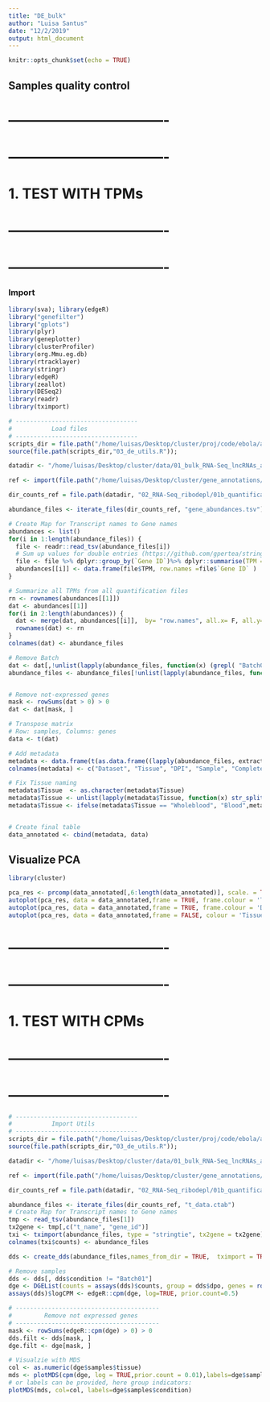 ```yaml
---
title: "DE_bulk"
author: "Luisa Santus"
date: "12/2/2019"
output: html_document
---
```


```r
knitr::opts_chunk$set(echo = TRUE)
```

## Samples quality control 


# ----------------------------------
# ----------------------------------
#          1. TEST WITH TPMs  
# ----------------------------------
# ----------------------------------

### Import
```r
library(sva); library(edgeR)
library("genefilter")
library("gplots")
library(plyr)
library(geneplotter)
library(clusterProfiler)
library(org.Mmu.eg.db)
library(rtracklayer)
library(stringr)
library(edgeR)
library(zeallot)
library(DESeq2)
library(readr)
library(tximport)

# ----------------------------------
#           Load files 
# ----------------------------------
scripts_dir = file.path("/home/luisas/Desktop/cluster/proj/code/ebola/analysis/utils/")
source(file.path(scripts_dir,"03_de_utils.R"));

datadir <- "/home/luisas/Desktop/cluster/data/01_bulk_RNA-Seq_lncRNAs_annotation/"

ref <- import(file.path("/home/luisas/Desktop/cluster/gene_annotations/ensembl_release100/rheMac10/Macaca_mulatta.Mmul_10.100.gtf"))

dir_counts_ref = file.path(datadir, "02_RNA-Seq_ribodepl/01b_quantification_qc")

abundance_files <- iterate_files(dir_counts_ref, "gene_abundances.tsv")

# Create Map for Transcript names to Gene names 
abundances <- list()
for(i in 1:length(abundance_files)) {
  file <- readr::read_tsv(abundance_files[i])
  # Sum up values for double entries (https://github.com/gpertea/stringtie/issues/192)
  file <- file %>% dplyr::group_by(`Gene ID`)%>% dplyr::summarise(TPM = sum(TPM))
  abundances[[i]] <- data.frame(file$TPM, row.names =file$`Gene ID` )
}

# Summarize all TPMs from all quantification files 
rn <- rownames(abundances[[1]])
dat <- abundances[[1]]
for(i in 2:length(abundances)) {
  dat <- merge(dat, abundances[[i]],  by= "row.names", all.x= F, all.y= F) [,-1]
  rownames(dat) <- rn
}
colnames(dat) <- abundance_files

# Remove Batch
dat <- dat[,!unlist(lapply(abundance_files, function(x) (grepl( "Batch01", x, fixed = TRUE))))]
abundance_files <- abundance_files[!unlist(lapply(abundance_files, function(x) (grepl( "Batch01", x, fixed = TRUE))))]


# Remove not-expressed genes 
mask <- rowSums(dat > 0) > 0
dat <- dat[mask, ]

# Transpose matrix
# Row: samples, Columns: genes 
data <- t(dat)

# Add metadata 
metadata <- data.frame(t(as.data.frame((lapply(abundance_files, extract_info_sample_from_filename)))))
colnames(metadata) <- c("Dataset", "Tissue", "DPI", "Sample", "Complete_id")

# Fix Tissue naming
metadata$Tissue  <- as.character(metadata$Tissue)
metadata$Tissue <- unlist(lapply(metadata$Tissue, function(x) str_split(x, "-")[[1]][1]))
metadata$Tissue <- ifelse(metadata$Tissue == "Wholeblood", "Blood",metadata$Tissue )


# Create final table
data_annotated <- cbind(metadata, data)
```


## Visualize PCA 

```r
library(cluster)

pca_res <- prcomp(data_annotated[,6:length(data_annotated)], scale. = TRUE)
autoplot(pca_res, data = data_annotated,frame = TRUE, frame.colour = 'Tissue')+theme_classic()
autoplot(pca_res, data = data_annotated,frame = TRUE, frame.colour = 'Dataset')+theme_classic()
autoplot(pca_res, data = data_annotated,frame = FALSE, colour = 'Tissue')+theme_classic()

```




# ----------------------------------
# ----------------------------------
#          1. TEST WITH CPMs   
# ----------------------------------
# ----------------------------------



```r

# ----------------------------------
#           Import Utils 
# ----------------------------------
scripts_dir = file.path("/home/luisas/Desktop/cluster/proj/code/ebola/analysis/utils/")
source(file.path(scripts_dir,"03_de_utils.R"));

datadir <- "/home/luisas/Desktop/cluster/data/01_bulk_RNA-Seq_lncRNAs_annotation/"

ref <- import(file.path("/home/luisas/Desktop/cluster/gene_annotations/ensembl_release100/rheMac10/Macaca_mulatta.Mmul_10.100.gtf"))

dir_counts_ref = file.path(datadir, "02_RNA-Seq_ribodepl/01b_quantification_qc")

abundance_files <- iterate_files(dir_counts_ref, "t_data.ctab")
# Create Map for Transcript names to Gene names 
tmp <- read_tsv(abundance_files[1])
tx2gene <- tmp[,c("t_name", "gene_id")]
txi <- tximport(abundance_files, type = "stringtie", tx2gene = tx2gene)
colnames(txi$counts) <- abundance_files

dds <- create_dds(abundance_files,names_from_dir = TRUE,  tximport = TRUE, tx_obj = txi)
```



```r
# Remove samples 
dds <- dds[, dds$condition != "Batch01"]
dge <- DGEList(counts = assays(dds)$counts, group = dds$dpo, genes = rownames(dds), samples = colData(dds))
assays(dds)$logCPM <- edgeR::cpm(dge, log=TRUE, prior.count=0.5)

# ----------------------------------------
#         Remove not expressed genes 
# ----------------------------------------
mask <- rowSums(edgeR::cpm(dge) > 0) > 0
dds.filt <- dds[mask, ]
dge.filt <- dge[mask, ]

# Visualzie with MDS
col <- as.numeric(dge$samples$tissue)
mds <- plotMDS(cpm(dge, log = TRUE,prior.count = 0.01),labels=dge$samples$condition, top=100, col=col)
# or labels can be provided, here group indicators:
plotMDS(mds, col=col, labels=dge$samples$condition)


```







